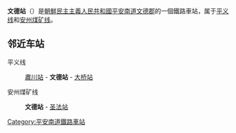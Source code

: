 {{朝鮮半島車站資訊
|公司色 = red
|文字色 = 
|站名 = 文德站
|圖片 = 
|pxl = 
|圖片說明 =
|前一站1 = [[肅川站|肅川]]
|前一站距離1 = 10.3
|後一站距離1 = 8.3
|後一站1 = [[大桥站_(平安南道)|大桥]]
|所屬路線1 = [[平义线|平义线]]
|距離1 = 62.2
|起點站1 = [[平壤站|平壤]]
|前一站2 = 
|前一站距離2 = 
|後一站距離2 = 
|後一站2 = [[圣法站|圣法]]
|所屬路線2 = [[安州煤矿线|安州煤矿线]]
|距離2 = 0.0
|起點站2 = 肅川
|諺文 = 문덕역
|朝鮮漢字 = 文德驛
|文觀部式 = Mundeok-yeok
|馬-賴式 = Mundŏk-yŏk
|副站名 = 
|車站編號 = 
|停站路線數 = 2
|所屬公司 = [[朝鮮民主主義人民共和國鐵道省|朝鮮民主主義人民共和國鐵道省]]
|所在地 =[[平安南道|平安南道]][[文德郡|文德郡]]
|車站構造 = 地面车站
|月台配置 = 
|啟用年月日 =
|廢站年月日 = 
|上下車人次 = 
|統計年度 = 
|轉車 = 
|備註 = 
|全寬備註 = 
}}

'''文德站'''（{{kor|名=北|諺=문덕역|漢=文德驛|羅=Mundŏk yŏk|f=y}}）是[[朝鮮民主主義人民共和國|朝鮮民主主義人民共和國]][[平安南道|平安南道]][[文德郡|文德郡]]的一個鐵路車站，属于[[平义线|平义线]]和[[安州煤矿线|安州煤矿线]]。

==邻近车站==
平义线
:[[肅川站|肅川站]] - '''文德站''' - [[大桥站_(平安南道)|大桥站]]
安州煤矿线
:'''文德站''' - [[圣法站|圣法站]]

{{朝鲜铁路小作品}}

{{平义线}}
{{安州煤矿线}}

[[Category:平安南道鐵路車站|Category:平安南道鐵路車站]]